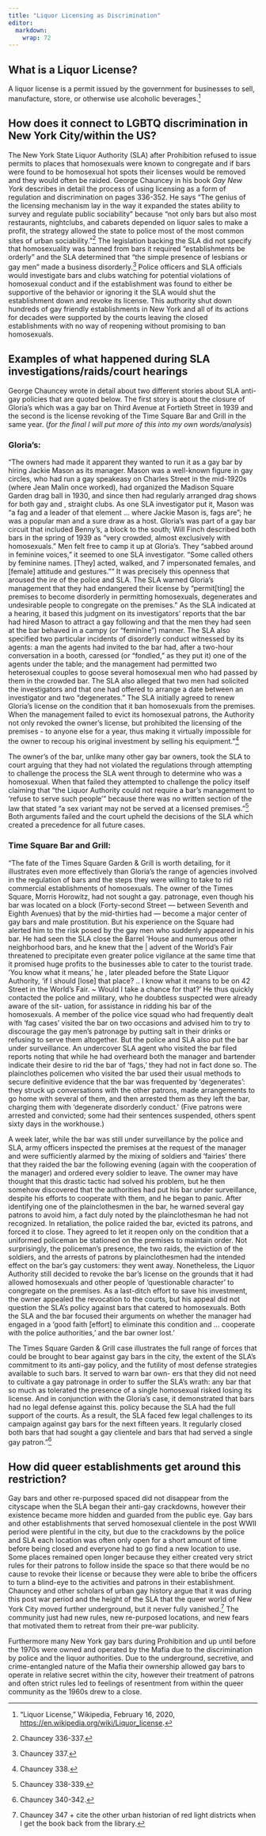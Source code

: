 ```yaml
---
title: "Liquor Licensing as Discrimination"
editor: 
  markdown: 
    wrap: 72
---
```


## What is a Liquor License?

A liquor license is a permit issued by the government for businesses to
sell, manufacture, store, or otherwise use alcoholic beverages.[^1]

[^1]: “Liquor License,” Wikipedia, February 16, 2020,
    <https://en.wikipedia.org/wiki/Liquor_license>.

## How does it connect to LGBTQ discrimination in New York City/within the US?

The New York State Liquor Authority (SLA) after Prohibition refused to
issue permits to places that homosexuals were known to congregate and if
bars were found to be homosexual hot spots their licenses would be
removed and they would often be raided. George Chauncey in his book *Gay
New York* describes in detail the process of using licensing as a form
of regulation and discrimination on pages 336-352. He says "The genius
of the licensing mechanism lay in the way it expanded the states ability
to survey and regulate public sociability" because "not only bars but
also most restaurants, nightclubs, and cabarets depended on liquor sales
to make a profit, the strategy allowed the state to police most of the
most common sites of urban sociability."[^2] The legislation backing the
SLA did not specify that homosexuality was banned from bars it required
"establishments be orderly" and the SLA determined that "the simple
presence of lesbians or gay men" made a business disorderly.[^3] Police
officers and SLA officials would investigate bars and clubs watching for
potential violations of homosexual conduct and if the establishment was
found to either be supportive of the behavior or ignoring it the SLA
would shut the establishment down and revoke its license. This authority
shut down hundreds of gay friendly establishments in New York and all of
its actions for decades were supported by the courts leaving the closed
establishments with no way of reopening without promising to ban
homosexuals.

[^2]: Chauncey 336-337.

[^3]: Chauncey 337.

## Examples of what happened during SLA investigations/raids/court hearings

George Chauncey wrote in detail about two different stories about SLA
anti-gay policies that are quoted below. The first story is about the
closure of Gloria's which was a gay bar on Third Avenue at Fortieth
Street in 1939 and the second is the license revoking of the Time Square
Bar and Grill in the same year. (*for the final I will put more of this
into my own words/analysis*)

### Gloria's:

"The owners had made it apparent they wanted to run it as a gay bar by
hiring Jackie Mason as its manager. Mason was a well-known figure in gay
circles, who had run a gay speakeasy on Charles Street in the mid-1920s
(where Jean Malin once worked), had organized the Madison Square Garden
drag ball in 1930, and since then had regularly arranged drag shows for
both gay and , straight clubs. As one SLA investigator put it, Mason was
“a fag and a leader of that element ... where Jackie Mason is, fags
are”; he was a popular man and a sure draw as a host. Gloria’s was part
of a gay bar circuit that included Benny’s, a block to the south; Will
Finch described both bars in the spring of 1939 as “very crowded, almost
exclusively with homosexuals.” Men felt free to camp it up at Gloria’s.
They “sabbed around in feminine voices,” it seemed to one SLA
investigator. “Some called others by feminine names. \[They\] acted,
walked, and 7 impersonated females, and \[female\] attitude and
gestures.”" It was precisely this openness that aroused the ire of the
police and SLA. The SLA warned Gloria’s management that they had
endangered their license by “permit\[ting\] the premises to become
disorderly in permitting homosexuals, degenerates and undesirable people
to congregate on the premises.” As the SLA indicated at a hearing, it
based this judgment on its investigators’ reports that the bar had hired
Mason to attract a gay following and that the men they had seen at the
bar behaved in a campy (or “feminine”) manner. The SLA also specified
two particular incidents of disorderly conduct witnessed by its agents:
a man the agents had invited to the bar had, after a two-hour
conversation in a booth, caressed (or “fondled,” as they put it) one of
the agents under the table; and the management had permitted two
heterosexual couples to goose several homosexual men who had passed by
them in the crowded bar. The SLA also alleged that two men had solicited
the investigators and that one had offered to arrange a date between an
investigator and two “degenerates.” The SLA initially agreed to renew
Gloria’s license on the condition that it ban homosexuals from the
premises. When the management failed to evict its homosexual patrons,
the Authority not only revoked the owner’s license, but prohibited the
licensing of the premises - to anyone else for a year, thus making it
virtually impossible for the owner to recoup his original investment by
selling his equipment."[^4]

[^4]: Chauncey 338.

The owner's of the bar, unlike many other gay bar owners, took the SLA
to court arguing that they had not violated the regulations through
attempting to challenge the process the SLA went through to determine
who was a homosexual. When that failed they attempted to challenge the
policy itself claiming that "the Liquor Authority could not require a
bar's management to 'refuse to serve such people'" because there was no
written section of the law that stated "a sex variant may not be served
at a licensed premises."[^5] Both arguments failed and the court upheld
the decisions of the SLA which created a precedence for all future
cases.

[^5]: Chauncey 338-339.

### Time Square Bar and Grill:

"The fate of the Times Square Garden & Grill is worth detailing, for it
illustrates even more effectively than Gloria’s the range of agencies
involved in the regulation of bars and the steps they were willing to
take to rid commercial establishments of homosexuals. The owner of the
Times Square, Morris Horowitz, had not sought a gay. patronage, even
though his bar was located on a block (Forty-second Street — between
Seventh and Eighth Avenues) that by the mid-thirties had — become a
major center of gay bars and male prostitution. But his experience on
the Square had alerted him to the risk posed by the gay men who suddenly
appeared in his bar. He had seen the SLA close the Barrel ‘House and
numerous other neighborhood bars, and he knew that the \| advent of the
World’s Fair threatened to precipitate even greater police vigilance at
the same time that it promised huge profits to the businesses able to
cater to the tourist trade. 'You know what it means,' he , later pleaded
before the State Liquor Authority, 'if I should \[lose\] that place? ..
I know what it means to be on 42 Street in the World’s Fair. \~ Would I
take a chance for that?' He thus quickly contacted the police and
military, who he doubtless suspected were already aware of the sit-
uation, for assistance in ridding his bar of the homosexuals. A member
of the police vice squad who had frequently dealt with 'fag cases'
visited the bar on two occasions and advised him to try to discourage
the gay men’s patronage by putting salt in their drinks or refusing to
serve them altogether. But the police and SLA also put the bar under
surveillance. An undercover SLA agent who visited the bar filed reports
noting that while he had overheard both the manager and bartender
indicate their desire to rid the bar of 'fags,' they had not in fact
done so. The plainclothes policemen who visited the bar used their usual
methods to secure definitive evidence that the bar was frequented by
'degenerates': they struck up conversations with the other patrons, made
arrangements to go home with several of them, and then arrested them as
they left the bar, charging them with 'degenerate disorderly conduct.'
(Five patrons were arrested and convicted; some had their sentences
suspended, others spent sixty days in the workhouse.)

A week later, while the bar was still under surveillance by the police
and SLA, army officers inspected the premises at the request of the
manager and were sufficiently alarmed by the mixing of soldiers and
'fairies' there that they raided the bar the following evening (again
with the cooperation of the manager) and ordered every soldier to leave.
The owner may have thought that this drastic tactic had solved his
problem, but he then somehow discovered that the authorities had put his
bar under surveillance, despite his efforts to cooperate with them, and
he began to panic. After identifying one of the plainclothesmen in the
bar, he warned several gay patrons to avoid him, a fact duly noted by
the plainclothesman he had not recognized. In retaliation, the police
raided the bar, evicted its patrons, and forced it to close. They agreed
to let it reopen only on the condition that a uniformed policeman be
stationed on the premises to maintain order. Not surprisingly, the
policeman’s presence, the two raids, the eviction of the soldiers, and
the arrests of patrons by plainclothesmen had the intended effect on the
bar’s gay customers: they went away. Nonetheless, the Liquor Authority
still decided to revoke the bar’s license on the grounds that it had
allowed homosexuals and other people of 'questionable character' to
congregate on the premises. As a last-ditch effort to save his
investment, the owner appealed the revocation to the courts, but his
appeal did not question the SLA’s policy against bars that catered to
homosexuals. Both the SLA and the bar focused their arguments on whether
the manager had engaged in a 'good faith \[effort\] to eliminate this
condition and ... cooperate with the police authorities,' and the bar
owner lost.’

The Times Square Garden & Grill case illustrates the full range of
forces that could be brought to bear against gay bars in the city, the
extent of the SLA’s commitment to its anti-gay policy, and the futility
of most defense strategies available to such bars. It served to warn bar
own- ers that they did not need to cultivate a gay patronage in order to
suffer the SLA’s wrath: any bar that so much as tolerated the presence
of a single homosexual risked losing its license. And in conjunction
with the Gloria’s case, it demonstrated that bars had no legal defense
against this. policy because the SLA had the full support of the courts.
As a result, the SLA faced few legal challenges to its campaign against
gay bars for the next fifteen years. It regularly closed both bars that
had sought a gay clientele and bars that had served a single gay
patron."[^6]

[^6]: Chauncey 340-342.

## How did queer establishments get around this restriction? 

Gay bars and other re-purposed spaced did not disappear from the
cityscape when the SLA began their anti-gay crackdowns, however their
existence became more hidden and guarded from the public eye. Gay bars
and other establishments that served homosexual clientele in the post
WWII period were plentiful in the city, but due to the crackdowns by the
police and SLA each location was often only open for a short amount of
time before being closed and everyone had to go find a new location to
use. Some places remained open longer because they either created very
strict rules for their patrons to follow inside the space so that there
would be no cause to revoke their license or because they were able to
bribe the officers to turn a blind-eye to the activities and patrons in
their establishment. Chauncey and other scholars of urban gay history
argue that it was during this post war period and the height of the SLA
that the queer world of New York City moved further underground, but it
never fully vanished.[^7] The community just had new rules, new
re-purposed locations, and new fears that motivated them to retreat from
their pre-war publicity.

[^7]: Chauncey 347 + cite the other urban historian of red light
    districts when I get the book back from the library.

Furthermore many New York gay bars during Prohibition and up until
before the 1970s were owned and operated by the Mafia due to the
discrimination by police and the liquor authorities. Due to the
underground, secretive, and crime-entangled nature of the Mafia their
ownership allowed gay bars to operate in relative secret within the
city, however their treatment of patrons and often strict rules led to
feelings of resentment from within the queer community as the 1960s drew
to a close.
